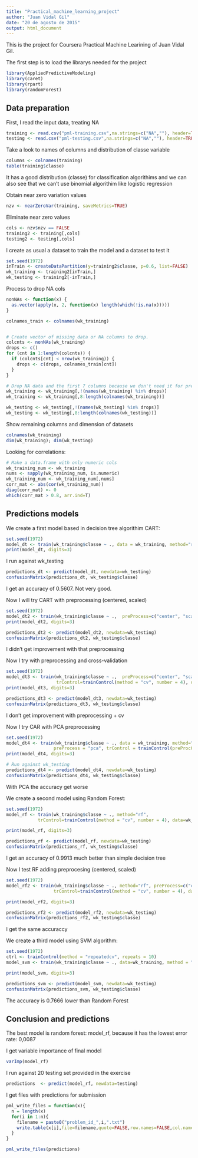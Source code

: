 ```yaml
---
title: "Practical_machine_learning_project"
author: "Juan Vidal Gil"
date: "20 de agosto de 2015"
output: html_document
---
```


This is the project for Coursera Practical Machine Learining of
Juan Vidal Gil.

The first step is to load the librarys needed for the project

```r
library(AppliedPredictiveModeling)
library(caret)
library(rpart)
library(randomForest)
```

## Data preparation

First, I read the input data, treating NA

```r
training <- read.csv("pml-training.csv",na.strings=c("NA",""), header=TRUE)
testing <- read.csv("pml-testing.csv",na.strings=c("NA",""), header=TRUE)
```

Take a look to names of columns and distribution of classe variable

```r
columns <- colnames(training)
table(training$classe)
```

It has a good distribution (classe) for classification algorithims and we
can also see that we can't use binomial algorithim like logistic regression

Obtain near zero variation values 

```r
nzv <- nearZeroVar(training, saveMetrics=TRUE)
```

Eliminate near zero values

```r
cols <- nzv$nzv == FALSE
training2 <- training[,cols]
testing2 <- testing[,cols]
```

I create as usual a dataset to train the model and a dataset to test it

```r
set.seed(1972)
inTrain <- createDataPartition(y=training2$classe, p=0.6, list=FALSE)
wk_training <- training2[inTrain,]
wk_testing <- training2[-inTrain,]
```


Process to drop NA cols


```r
nonNAs <- function(x) {
  as.vector(apply(x, 2, function(x) length(which(!is.na(x)))))
}

colnames_train <- colnames(wk_training)


# Create vector of missing data or NA columns to drop.
colcnts <- nonNAs(wk_training)
drops <- c()
for (cnt in 1:length(colcnts)) {
  if (colcnts[cnt] < nrow(wk_training)) {
    drops <- c(drops, colnames_train[cnt])
  }
}

# Drop NA data and the first 7 columns because we don't need it for predicting.
wk_training <- wk_training[,!(names(wk_training) %in% drops)]
wk_training <- wk_training[,8:length(colnames(wk_training))]

wk_testing <- wk_testing[,!(names(wk_testing) %in% drops)]
wk_testing <- wk_testing[,8:length(colnames(wk_testing))]

```

Show remaining columns and dimension of datasets

```r
colnames(wk_training)
dim(wk_training); dim(wk_testing)
```

Looking for correlations:

```r
# Make a data.frame with only numeric cols
wk_training_num <- wk_training
nums <- sapply(wk_training_num, is.numeric)
wk_training_num <- wk_training_num[,nums]
corr_mat <- abs(cor(wk_training_num))
diag(corr_mat) <- 0
which(corr_mat > 0.8, arr.ind=T)
```

## Predictions models

We create a first model based in decision tree algorithim CART:

```r
set.seed(1972)
model_dt <- train(wk_training$classe ~ ., data = wk_training, method="rpart")
print(model_dt, digits=3)
```

I run against wk_testing 

```r
predictions_dt <- predict(model_dt, newdata=wk_testing)
confusionMatrix(predictions_dt, wk_testing$classe)
```

I get an accuracy of 0.5607. Not very good.

Now I will try CART with preprocessing (centered, scaled) 

```r
set.seed(1972)
model_dt2 <- train(wk_training$classe ~ .,  preProcess=c("center", "scale"), data = wk_training, method="rpart")
print(model_dt2, digits=3)

predictions_dt2 <- predict(model_dt2, newdata=wk_testing)
confusionMatrix(predictions_dt2, wk_testing$classe)
```

I didn't get improvement with that preprocessing

Now I try with preprocessing and cross-validation


```r
set.seed(1972)
model_dt3 <- train(wk_training$classe ~ .,  preProcess=c("center", "scale"),
                   trControl=trainControl(method = "cv", number = 4), data = wk_training, method="rpart")
print(model_dt3, digits=3)

predictions_dt3 <- predict(model_dt3, newdata=wk_testing)
confusionMatrix(predictions_dt3, wk_testing$classe)
```

I don't get improvement with preprocessing + cv

Now I try CAR with PCA preprocessing


```r
set.seed(1972)
model_dt4 <- train(wk_training$classe ~ ., data = wk_training, method="rpart",
                  preProcess = "pca", trControl = trainControl(preProcOptions = list(thresh = 0.8)))
print(model_dt4, digits=3)

# Run against wk_testing 
predictions_dt4 <- predict(model_dt4, newdata=wk_testing)
confusionMatrix(predictions_dt4, wk_testing$classe)
```

With PCA the accuracy get worse

We create a second model using Random Forest:

```r
set.seed(1972)
model_rf <- train(wk_training$classe ~ ., method="rf", 
            trControl=trainControl(method = "cv", number = 4), data=wk_training)

print(model_rf, digits=3)

predictions_rf <- predict(model_rf, newdata=wk_testing)
confusionMatrix(predictions_rf, wk_testing$classe)
```

I get an accuracy of 0.9913 much better than simple decision tree 

Now I test RF adding preprocesing (centered, scaled)

```r
set.seed(1972)
model_rf2 <- train(wk_training$classe ~ ., method="rf", preProcess=c("center", "scale"),
                  trControl=trainControl(method = "cv", number = 4), data=wk_training)

print(model_rf2, digits=3)

predictions_rf2 <- predict(model_rf2, newdata=wk_testing)
confusionMatrix(predictions_rf2, wk_testing$classe)
```

I get the same accuraccy

We create a third model using SVM algorithm:

```r
set.seed(1972)
ctrl <- trainControl(method = "repeatedcv", repeats = 10)
model_svm <- train(wk_training$classe ~ ., data=wk_training, method = "svmLinear", trControl = ctrl)

print(model_svm, digits=3)

predictions_svm <- predict(model_svm, newdata=wk_testing)
confusionMatrix(predictions_svm, wk_testing$classe)
```

The accuracy is 0.7666 lower than Random Forest

## Conclusion and predictions

The best model is random forest: model_rf, because it has the lowest
error rate: 0,0087

I get variable importance of final model


```r
varImp(model_rf)
```

I run against 20 testing set provided in the exercise

```r
predictions  <- predict(model_rf, newdata=testing)
```

I get files with predictions for submission


```r
pml_write_files = function(x){
  n = length(x)
  for(i in 1:n){
    filename = paste0("problem_id_",i,".txt")
    write.table(x[i],file=filename,quote=FALSE,row.names=FALSE,col.names=FALSE)
  }
}

pml_write_files(predictions)
```

